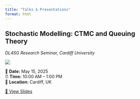 ```yaml
---
title: "Talks & Presentations"
format: html
---
```


## Stochastic Modelling: CTMC and Queuing Theory 
*DL4SG Research Seminar, Cardiff University*  

![](slides/stocastic_modelling/preview.png)

📅 **Date:** May 15, 2025  
⏰ **Time:** 10:00 AM – 1:00 PM  
📍 **Location:** Cardiff, UK  

[🔗 View Slides](slides/stocastic_modelling/dl4sg_slides.html#1)
